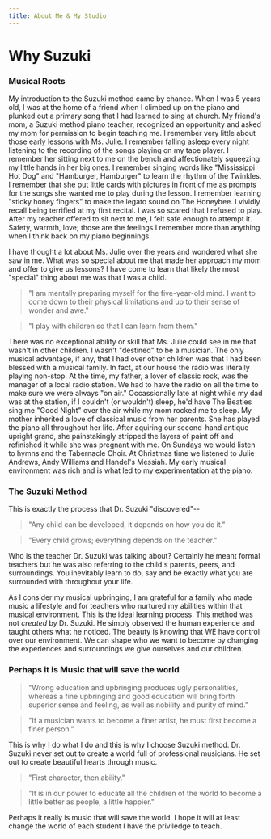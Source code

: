 ```yaml
---
title: About Me & My Studio
---
```


# Why Suzuki

### Musical Roots

My introduction to the Suzuki method came by chance. When I was 5 years old, I was at the home of a friend when I climbed up on the piano and plunked out a primary song that I had learned to sing at church. My friend's mom, a Suzuki method piano teacher, recognized an opportunity and asked my mom for permission to begin teaching me. I remember very little about those early lessons with Ms. Julie. I remember falling asleep every night listening to the recording of the songs playing on my tape player. I remember her sitting next to me on the bench and affectionately squeezing my little hands in her big ones. I remember singing words like "Mississippi Hot Dog" and "Hamburger, Hamburger" to learn the rhythm of the Twinkles. I remember that she put little cards with pictures in front of me as prompts for the songs she wanted me to play during the lesson. I remember learning "sticky honey fingers" to make the legato sound on The Honeybee. I vividly recall being terrified at my first recital. I was so scared that I refused to play. After my teacher offered to sit next to me, I felt safe enough to attempt it. Safety, warmth, love; those are the feelings I remember more than anything when I think back on my piano beginnings.

I have thought a lot about Ms. Julie over the years and wondered what she saw in me. What was so special about me that made her approach my mom and offer to give us lessons? I have come to learn that likely the most "special" thing about me was that I was a child.

> "I am mentally preparing myself for the five-year-old mind. I want to come down to their physical limitations and up to their sense of wonder and awe."

> "I play with children so that I can learn from them."

There was no exceptional ability or skill that Ms. Julie could see in me that wasn't in other children. I wasn't "destined" to be a musician. The only musical advantage, if any, that I had over other children was that I had been blessed with a musical family. In fact, at our house the radio was literally playing non-stop. At the time, my father, a lover of classic rock, was the manager of a local radio station. We had to have the radio on all the time to make sure we were always "on air." Occassionally late at night while my dad was at the station, if I couldn't (or wouldn't) sleep, he'd have The Beatles sing me "Good Night" over the air while my mom rocked me to sleep. My mother inherited a love of classical music from her parents. She has played the piano all throughout her life. After aquiring our second-hand antique upright grand, she painstakingly stripped the layers of paint off and refinished it while she was pregnant with me. On Sundays we would listen to hymns and the Tabernacle Choir. At Christmas time we listened to Julie Andrews, Andy Williams and Handel's Messiah. My early musical environment was rich and is what led to my experimentation at the piano.

### The Suzuki Method

This is exactly the process that Dr. Suzuki "discovered"--

> "Any child can be developed, it depends on how you do it."

> "Every child grows; everything depends on the teacher."

Who is the teacher Dr. Suzuki was talking about? Certainly he meant formal teachers but he was also referring to the child's parents, peers, and surroundings. You inevitably learn to do, say and be exactly what you are surrounded with throughout your life.

As I consider my musical upbringing, I am grateful for a family who made music a lifestyle and for teachers who nurtured my abilities within that musical environment. This is the ideal learning process. This method was not _created_ by Dr. Suzuki. He simply observed the human experience and taught others what he noticed. The beauty is knowing that WE have control over our environment. We can shape who we want to become by changing the experiences and surroundings we give ourselves and our children.

### Perhaps it is Music that will save the world

> "Wrong education and upbringing produces ugly personalities, whereas a fine upbringing and good education will bring forth superior sense and feeling, as well as nobility and purity of mind."

> "If a musician wants to become a finer artist, he must first become a finer person."

This is why I do what I do and this is why I choose Suzuki method. Dr. Suzuki never set out to create a world full of professional musicians. He set out to create beautiful hearts through music.

> "First character, then ability."

> "It is in our power to educate all the children of the world to become a little better as people, a little happier."

Perhaps it really is music that will save the world. I hope it will at least change the world of each student I have the priviledge to teach.
